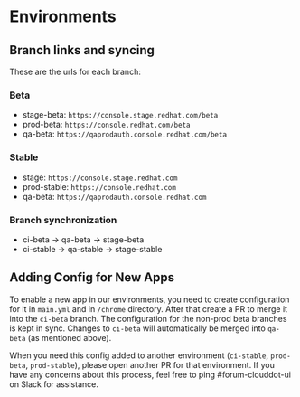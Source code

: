 # Environments

## Branch links and syncing

These are the urls for each branch:

### Beta

* stage-beta: `https://console.stage.redhat.com/beta`
* prod-beta: `https://console.redhat.com/beta`
* qa-beta: `https://qaprodauth.console.redhat.com/beta`


### Stable

* stage: `https://console.stage.redhat.com`
* prod-stable: `https://console.redhat.com`
* qa-beta: `https://qaprodauth.console.redhat.com`

### Branch synchronization

* ci-beta -> qa-beta -> stage-beta
* ci-stable -> qa-stable -> stage-stable

## Adding Config for New Apps

To enable a new app in our environments, you need to create configuration for it in `main.yml` and in `/chrome` directory. After that create a PR to merge it into the `ci-beta` branch. The configuration for the non-prod beta branches is kept in sync. Changes to `ci-beta` will automatically be merged into `qa-beta` (as mentioned above).

When you need this config added to another environment (`ci-stable`, `prod-beta`, `prod-stable`), please open another PR for that environment. If you have any concerns about this process, feel free to ping #forum-clouddot-ui on Slack for assistance.

